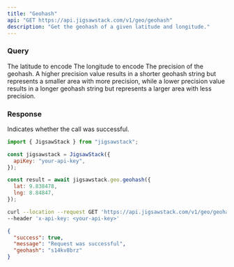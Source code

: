 ```yaml
---
title: "Geohash"
api: "GET https://api.jigsawstack.com/v1/geo/geohash"
description: "Get the geohash of a given latitude and longitude."
---
```


### Query

<ParamField query="lat" type="string" required>
  The latitude to encode
</ParamField>

<ParamField query="lng" type="string" required>
  The longitude to encode
</ParamField>

<ParamField query="precision" type="string" default="9" initialValue="9">
  The precision of the geohash. A higher precision value results in a shorter
  geohash string but represents a smaller area with more precision, while a
  lower precision value results in a longer geohash string but represents a
  larger area with less precision.
</ParamField>

<Snippet file="header.mdx" />

### Response

<ResponseField name="success" type="boolean">
  Indicates whether the call was successful.
</ResponseField>

<RequestExample>

```javascript Node.js
import { JigsawStack } from "jigsawstack";

const jigsawstack = JigsawStack({
  apiKey: "your-api-key",
});

const result = await jigsawstack.geo.geohash({
  lat: 9.838478,
  lng: 8.84847,
});
```

```bash cURL
curl --location --request GET 'https://api.jigsawstack.com/v1/geo/geohash' \
--header 'x-api-key: <your-api-key>'
```

</RequestExample>

<ResponseExample>

```json Response
{
  "success": true,
  "message": "Request was successful",
  "geohash": "s14kv8brz"
}
```

</ResponseExample>
